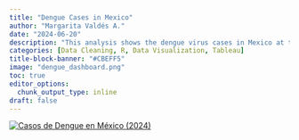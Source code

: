 ```yaml
---
title: "Dengue Cases in Mexico"
author: "Margarita Valdés A."
date: "2024-06-20"
description: "This analysis shows the dengue virus cases in Mexico at the start of 2024"
categories: [Data Cleaning, R, Data Visualization, Tableau]
title-block-banner: "#CBEFF5"
image: "dengue_dashboard.png"
toc: true
editor_options: 
  chunk_output_type: inline
draft: false
---
```



```{=html}
<div class='tableauPlaceholder' id='viz1718933978894' style='position: relative'><noscript><a href='#'><img alt='Casos de Dengue en México (2024) ' src='https:&#47;&#47;public.tableau.com&#47;static&#47;images&#47;Ca&#47;Casos_dengue_2024_17189339253630&#47;CasosDengue&#47;1_rss.png' style='border: none' /></a></noscript><object class='tableauViz'  style='display:none;'><param name='host_url' value='https%3A%2F%2Fpublic.tableau.com%2F' /> <param name='embed_code_version' value='3' /> <param name='site_root' value='' /><param name='name' value='Casos_dengue_2024_17189339253630&#47;CasosDengue' /><param name='tabs' value='no' /><param name='toolbar' value='yes' /><param name='static_image' value='https:&#47;&#47;public.tableau.com&#47;static&#47;images&#47;Ca&#47;Casos_dengue_2024_17189339253630&#47;CasosDengue&#47;1.png' /> <param name='animate_transition' value='yes' /><param name='display_static_image' value='yes' /><param name='display_spinner' value='yes' /><param name='display_overlay' value='yes' /><param name='display_count' value='yes' /><param name='language' value='en-US' /><param name='filter' value='publish=yes' /></object></div>                <script type='text/javascript'>                    var divElement = document.getElementById('viz1718933978894');                    var vizElement = divElement.getElementsByTagName('object')[0];                    if ( divElement.offsetWidth > 800 ) { vizElement.style.width='960px';vizElement.style.height='761px';} else if ( divElement.offsetWidth > 500 ) { vizElement.style.width='100%';vizElement.style.height=(divElement.offsetWidth*1.2)+'px';} else { vizElement.style.width='100%';vizElement.style.height='1377px';}                     var scriptElement = document.createElement('script');                    scriptElement.src = 'https://public.tableau.com/javascripts/api/viz_v1.js';                    vizElement.parentNode.insertBefore(scriptElement, vizElement);                </script>
``` 